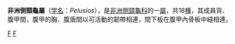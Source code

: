 {{Automatic taxobox
| taxon = Pelusios
| image = Pelusios seychellensis lectotype - journal.pone.0057116.g002-left.png
| image_caption = ''[[Pelusios_seychellensis|Pelusios seychellensis]]''
| authority = [[Johann_Georg_Wagler|Wagler]] 1830
| subdivision_ranks = [[種|種]]
| subdivision =
*[[白胸侧颈龟|白胸侧颈龟]] ''P. adansonii''
*[[欧卡芬哥侧颈龟|欧卡芬哥侧颈龟]] ''P. bechuanicus''
*[[肯尼亚侧颈龟|肯尼亚侧颈龟]] ''P. broadleyi''
*[[棱背侧颈龟|棱背侧颈龟]] P. carinatus''
*[[西非侧颈龟|西非侧颈龟]] ''P. castaneus''
*[[黄腹侧颈龟|黄腹侧颈龟]] ''P. castanoides''
*[[中非侧颈龟|中非侧颈龟]] ''P. chapini''
*[[科特迪瓦侧颈龟|科特迪瓦侧颈龟]] ''P. cupulatta''
*[[加蓬侧颈龟|加蓬侧颈龟]] ''P. gabonensis''
*[[马氏侧颈龟|马氏侧颈龟]] ''P. marani''
*[[侏儒側頸龜|侏儒側頸龜]] ''P. nanus''
*[[黑侧颈龟|黑侧颈龟]] ''P. niger''
*[[罗得西亚侧颈龟|罗得西亚侧颈龟]] ''P. rhodesianus''
*[[塞舌尔侧颈龟|塞舌尔侧颈龟]] ''P. seychellensis''
*[[锯齿侧颈龟|锯齿侧颈龟]] ''P. sinuatus''
*[[东非侧颈龟|东非侧颈龟]] ''P. subniger''
*[[乌彭巴侧颈龟|乌彭巴侧颈龟]] ''P. upembae''
*[[威廉氏侧颈龟|威廉氏侧颈龟]] ''P. williamsi''
}}

'''非洲側頸龜屬'''（[[学名|学名]]：''Pelusios''），是[[非洲側頸龜科|非洲側頸龜科]]的一[[屬|屬]]，共18[[種|種]]，其成員背、腹甲間，腹甲的胸、腹盾間以可活動的韌帶相連，間下板在腹甲內骨板中縫相連。
{{龜鱉目|P.}}
{{Taxonbar|from=Q1121991}}

[[Category:側頸龜亞目|F]]
[[Category:非洲側頸龜属|F]]